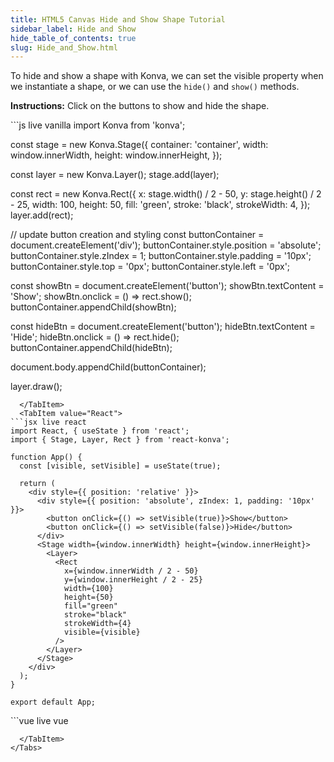 ---
title: HTML5 Canvas Hide and Show Shape Tutorial
sidebar_label: Hide and Show
hide_table_of_contents: true
slug: Hide_and_Show.html
---

To hide and show a shape with Konva, we can set the visible property when we instantiate a shape, or we can use the `hide()` and `show()` methods.

**Instructions:** Click on the buttons to show and hide the shape.


<Tabs>
  <TabItem value="Vanilla" default>
```js live vanilla
import Konva from 'konva';

const stage = new Konva.Stage({
  container: 'container',
  width: window.innerWidth,
  height: window.innerHeight,
});

const layer = new Konva.Layer();
stage.add(layer);

const rect = new Konva.Rect({
  x: stage.width() / 2 - 50,
  y: stage.height() / 2 - 25,
  width: 100,
  height: 50,
  fill: 'green',
  stroke: 'black',
  strokeWidth: 4,
});
layer.add(rect);

// update button creation and styling
const buttonContainer = document.createElement('div');
buttonContainer.style.position = 'absolute';
buttonContainer.style.zIndex = 1;
buttonContainer.style.padding = '10px';
buttonContainer.style.top = '0px';
buttonContainer.style.left = '0px';

const showBtn = document.createElement('button');
showBtn.textContent = 'Show';
showBtn.onclick = () => rect.show();
buttonContainer.appendChild(showBtn);

const hideBtn = document.createElement('button');
hideBtn.textContent = 'Hide';
hideBtn.onclick = () => rect.hide();
buttonContainer.appendChild(hideBtn);

document.body.appendChild(buttonContainer);

layer.draw();
```
  </TabItem>
  <TabItem value="React">
```jsx live react
import React, { useState } from 'react';
import { Stage, Layer, Rect } from 'react-konva';

function App() {
  const [visible, setVisible] = useState(true);

  return (
    <div style={{ position: 'relative' }}>
      <div style={{ position: 'absolute', zIndex: 1, padding: '10px' }}>
        <button onClick={() => setVisible(true)}>Show</button>
        <button onClick={() => setVisible(false)}>Hide</button>
      </div>
      <Stage width={window.innerWidth} height={window.innerHeight}>
        <Layer>
          <Rect
            x={window.innerWidth / 2 - 50}
            y={window.innerHeight / 2 - 25}
            width={100}
            height={50}
            fill="green"
            stroke="black"
            strokeWidth={4}
            visible={visible}
          />
        </Layer>
      </Stage>
    </div>
  );
}

export default App;
```
  </TabItem>
  <TabItem value="Vue">
```vue live vue
<template>
  <div style="position: relative;">
    <div style="position: absolute; z-index: 1; padding: 10px;">
      <button @click="showShape">Show</button>
      <button @click="hideShape">Hide</button>
    </div>
    <v-stage :config="stageSize">
      <v-layer>
        <v-rect :config="rectConfig"/>
      </v-layer>
    </v-stage>
  </div>
</template>

<script setup>
import { ref } from 'vue';

const stageSize = {
  width: window.innerWidth,
  height: window.innerHeight
};

const visible = ref(true);

const rectConfig = {
  x: window.innerWidth / 2 - 50,
  y: window.innerHeight / 2 - 25,
  width: 100,
  height: 50,
  fill: 'green',
  stroke: 'black',
  strokeWidth: 4,
  visible: visible.value
};

const showShape = () => {
  visible.value = true;
  rectConfig.visible = true;
};

const hideShape = () => {
  visible.value = false;
  rectConfig.visible = false;
};
</script>
```
  </TabItem>
</Tabs>